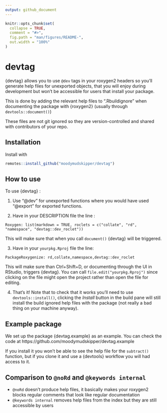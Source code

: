 ```yaml
---
output: github_document
---
```


<!-- README.md is generated from README.Rmd. Please edit that file -->

```r
knitr::opts_chunk$set(
  collapse = TRUE,
  comment = "#>",
  fig.path = "man/figures/README-",
  out.width = "100%"
)
```

# devtag

{devtag} allows you to use `@dev` tags in your roxygen2 headers so you'll
generate help files for unexported objects, that you will enjoy during development
but won't be accessible for users that install your package.

This is done by adding the relevant help files to ".Rbuildignore" when documenting
the package with {roxygen2} (usually through `devtools::document()`)

These files are not git ignored so they are version-controlled and shared
with contributors of your repo.

## Installation

Install with

``` r
remotes::install_github("moodymudskipper/devtag")
```

## How to use

To use {devtag} :

(1) Use "@dev" for unexported functions where you would have used "@export" for
exported functions.

(2) Have in your DESCRIPTION file the line :

```
Roxygen: list(markdown = TRUE, roclets = c("collate", "rd", "namespace", "devtag::dev_roclet"))
```

This will make sure that when you call `document()` {devtag} will be triggered.

(3) Have in your `yourpkg.Rproj` file the line:

```
PackageRoxygenize: rd,collate,namespace,devtag::dev_roclet
```

This will make sure than Ctrl+Shift+D, or documenting through the UI in RStudio,
triggers {devtag}. You can call `file.edit("yourpkg.Rproj")` since clicking on the
file might open the project rather than open the file for editing.

(4) That's it! Note that to check that it works you'll need to use `devtools::install()`,
clicking the *Install* button in the build pane will still install the build ignored
help files with the package (not really a bad thing on your machine anyway).

## Example package

We set up the package {devtag.example} as an example. You can check the code at https://github.com/moodymudskipper/devtag.example

If you install it you won't be able to see the help file for the `subtract()`
function, but if you clone it and use a {devtools} workflow you will had access to it.


## Comparison to `@noRd` and `@keywords internal`

* `@noRd` doesn't produce help files, it basically makes your roxygen2 blocks
regular comments that look like regular documentation
* `@keywords internal` removes help files from the index but they are still
  accessible by users
